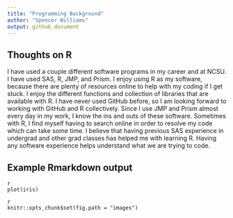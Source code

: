 ```yaml
---
title: "Programming Background"
author: "Spencer Williams"
output: github_document
---
```


## Thoughts on R

I have used a couple different software programs in my career and at NCSU. I have used SAS, R, JMP, and Prism. I enjoy using R as my software, because there are plenty of resources online to help with my coding if I get stuck. I enjoy the different functions and collection of libraries that are available with R. I have never used GitHub before, so I am looking forward to working with GitHub and R collectively. Since I use JMP and Prism almost every day in my work, I know the ins and outs of these software. Sometimes with R, I find myself having to search online in order to resolve my code which can take some time. I believe that having previous SAS experience in undergrad and other grad classes has helped me with learning R. Having any software experience helps understand what we are trying to code.

## Example Rmarkdown output

```
{r iris, include = TRUE}
plot(iris)
```

```
{r edit2, echo = TRUE}
knitr::opts_chunk$set(fig.path = "images")
```

